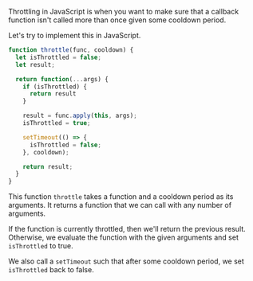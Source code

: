 Throttling in JavaScript is when you want to make sure that a callback function isn't called more than once given some cooldown period.

Let's try to implement this in JavaScript.

```js
function throttle(func, cooldown) {
  let isThrottled = false;
  let result;

  return function(...args) {
    if (isThrottled) {
      return result
    }

    result = func.apply(this, args);
    isThrottled = true;

    setTimeout(() => {
      isThrottled = false;
    }, cooldown);

    return result;
  }
}
```

This function `throttle` takes a function and a cooldown period as its arguments.
It returns a function that we can call with any number of arguments.

If the function is currently throttled, then we'll return the previous result.
Otherwise, we evaluate the function with the given arguments and set `isThrottled` to true.

We also call a `setTimeout` such that after some cooldown period, we set `isThrottled` back to false.
